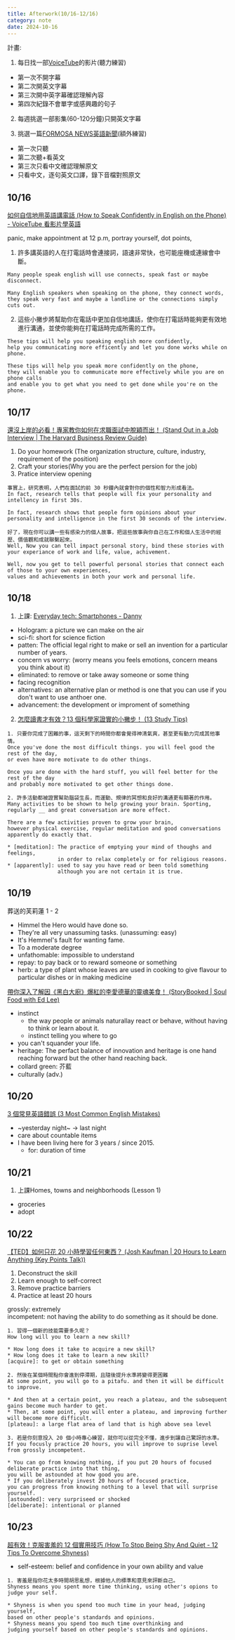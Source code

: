 ---
title: Afterwork(10/16-12/16)
category: note
date: 2024-10-16
---

計畫:
1. 每日找一部[VoiceTube](https://tw.voicetube.com/)的影片(聽力練習)
* 第一次不開字幕
* 第二次開英文字幕
* 第三次開中英字幕確認理解內容
* 第四次紀錄不會單字或感興趣的句子

2. 每週挑選一部影集(60-120分鐘)只開英文字幕

3. 挑選一篇[FORMOSA NEWS英語新聞](https://english.ftvnews.com.tw/)(額外練習)
* 第一次只聽
* 第二次聽+看英文
* 第三次只看中文確認理解原文
* 只看中文，逐句英文口譯，錄下音檔對照原文

## 10/16
[如何自信地用英語講電話 (How to Speak Confidently in English on the Phone) - VoiceTube 看影片學英語](https://tw.voicetube.com/videos/70234)

panic, make appointment at 12 p.m, portray yourself, dot points, 

1. 許多講英語的人在打電話時會連接詞，語速非常快，也可能座機或連線會中斷。
```text
Many people speak english will use connects, speak fast or maybe disconnect.

Many English speakers when speaking on the phone, they connect words,
they speak very fast and maybe a landline or the connections simply cuts out.
```
2. 這些小撇步將幫助你在電話中更加自信地講話，使你在打電話時能夠更有效地進行溝通，並使你能夠在打電話時完成所需的工作。
```text
These tips will help you speaking english more confidently,
help you communicating more efficently and let you done works while on phone.

These tips will help you speak more confidently on the phone, 
they will enable you to communicate more effectively while you are on phone calls 
and enable you to get what you need to get done while you're on the phone.
```

## 10/17
[還沒上岸的必看！專家教你如何在求職面試中脫穎而出！ (Stand Out in a Job Interview | The Harvard Business Review Guide)](https://tw.voicetube.com/videos/183524)
1. Do your homework (The organization structure, culture, industry, requirement of the position)
2. Craft your stories(Why you are the perfect persion for the job)
3. Pratice interview opening
```text
事實上，研究表明，人們在面試的前 30 秒鐘內就會對你的個性和智力形成看法。
In fact, research tells that people will fix your personality and intellency in first 30s.

In fact, research shows that people form opinions about your personality and intelligence in the first 30 seconds of the interview.
```

```text
好了，現在你可以講一些有感染力的個人故事，把這些故事與你自己在工作和個人生活中的經歷、價值觀和成就聯繫起來。
Well, Now you can tell impact personal story, bind these stories with your experiance of work and life, value, achivement.

Well, now you get to tell powerful personal stories that connect each of those to your own experiences,
values and achievements in both your work and personal life.
```

## 10/18
1. 上課: [Everyday tech: Smartphones - Danny](https://onedrive.live.com/edit?id=BCA843A17611ECDB!sa17eab2a5bef49f8a53d4687cfd2cdb0&resid=BCA843A17611ECDB!sa17eab2a5bef49f8a53d4687cfd2cdb0&cid=bca843a17611ecdb&ithint=file%2Cdocx&redeem=aHR0cHM6Ly8xZHJ2Lm1zL3cvYy9iY2E4NDNhMTc2MTFlY2RiL0VTcXJmcUh2V19oSnBUMUdoOF9TemJBQjRqUXVvckczYkZfMXZXdVFDZlN1ZXc_ZT00V2VnVmY&migratedtospo=true&wdo=2)
* Hologram: a picture we can make on the air
* sci-fi: short for science fiction
* patten: The official legal right to make or sell an invention for a particular number of years.
* concern vs worry: (worry means you feels emotions, concern means you think about it)
* eliminated: to remove or take away someone or some thing
* facing recognition
* alternatives: an alternative plan or method is one that you can use if you don't want to use anthoer one.
* advancement: the development or improment of something

2. [怎麼讀書才有效？13 個科學家證實的小撇步！ (13 Study Tips)](https://tw.voicetube.com/videos/49446)
```text
1. 只要你完成了困難的事，這天剩下的時間你都會覺得神清氣爽，甚至更有動力完成其他事情。
Once you've done the most difficult things. you will feel good the rest of the day,
or even have more motivate to do other things.

Once you are done with the hard stuff, you will feel better for the rest of the day 
and probably more motivated to get other things done.

2. 許多活動都被證實幫助腦袋生長，而運動、規律的冥想和良好的溝通更有顯著的作用。
Many activities to be shown to help growing your brain. Sporting,
regularly __ and great conversation are more effect.

There are a few activities proven to grow your brain, 
however physical exercise, regular meditation and good conversations apparently do exactly that.

* [meditation]: The practice of emptying your mind of thoughs and feelings, 
                in order to relax completely or for religious reasons.
* [apparently]: used to say you have read or been told something 
                although you are not certain it is true.
```

## 10/19

葬送的芙莉蓮 1 - 2
* Himmel the Hero would have done so.
* They're all very unassuming tasks. (unassuming: easy)
* It's Hemmel's fault for wanting fame.
* To a moderate degree
* unfathomable: impossible to understand
* repay: to pay back or to reward someone or something
* herb: a type of plant whose leaves are used in cooking to give flavour to particular dishes or in making medicine

[帶你深入了解因《黑白大廚》爆紅的李愛德華的靈魂美食！ (StoryBooked | Soul Food with Ed Lee)](https://tw.voicetube.com/videos/183549)
* instinct
  * the way people or animals naturallay react or behave, without having to think or learn about it.
  * instinct telling you where to go
* you can't squander your life.
* heritage: The perfact balance of innovation and heritage is one hand reaching forward but the other hand reaching back.
* collard green: 芥藍
* culturally (adv.)

## 10/20
[3 個常見英語錯誤 (3 Most Common English Mistakes)](https://tw.voicetube.com/videos/69874)
* ~yesterday night~ -> last night
* care about countable items
* I have been living here for 3 years / since 2015.
  * for: duration of time

## 10/21
1. 上課Homes, towns and neighborhoods (Lesson 1)
* groceries
* adopt

## 10/22
[【TED】如何只花 20 小時學習任何東西？ (Josh Kaufman | 20 Hours to Learn Anything (Key Points Talk))](https://tw.voicetube.com/videos/36338)
1. Deconstruct the skill
2. Learn enough to self-correct
3. Remove practice barriers
4. Practice at least 20 hours

grossly: extremely\
incompetent: not having the ability to do something as it should be done.

```text
1. 習得一個新的技能需要多久呢？
How long will you to learn a new skill?

* How long does it take to acquire a new skill?
* How long does it take to learn a new skill?
[acquire]: to get or obtain something

2. 然後在某個時間點你會進到停滯期，且隨後提升水準將變得更困難
At some point, you will go to a pitafu. and then it will be difficult to improve.

* And then at a certain point, you reach a plateau, and the subsequent gains become much harder to get.
* Then, at some point, you will enter a plateau, and improving further will become more difficult.
[plateau]: a large flat area of land that is high above sea level

3. 若是你刻意投入 20 個小時專心練習，就你可以從完全不懂，進步到讓自己驚訝的水準。
If you focusly practice 20 hours, you will improve to suprise level from grossly incompetent.

* You can go from knowing nothing, if you put 20 hours of focused deliberate practice into that thing,
you will be astounded at how good you are.
* If you deliberately invest 20 hours of focused practice,
you can progress from knowing nothing to a level that will surprise yourself.
[astounded]: very surpriseed or shocked
[deliberate]: intentional or planned
```

## 10/23
[超有效！克服害羞的 12 個實用技巧 (How To Stop Being Shy And Quiet - 12 Tips To Overcome Shyness)](https://tw.voicetube.com/videos/67739)
* self-esteem: belief and confidence in your own ability and value

```text
1. 害羞是指你花太多時間胡思亂想，根據他人的標準和意見來評斷自己。
Shyness means you spent more time thinking, using other's opions to judge your self.

* Shyness is when you spend too much time in your head, judging yourself, 
based on other people's standards and opinions.
* Shyness means you spend too much time overthinking and 
judging yourself based on other people's standards and opinions.
```